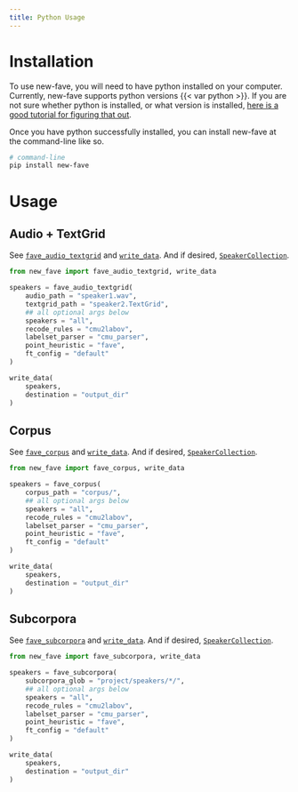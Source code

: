```yaml
---
title: Python Usage
---
```


# Installation

To use new-fave, you will need to have python installed on your computer. Currently, new-fave supports python versions {{< var python >}}. If you are not sure whether python is installed, or what version is installed, [here is a good tutorial for figuring that out](https://realpython.com/installing-python/).

Once you have python successfully installed, you can install new-fave at the command-line like so.

``` bash
# command-line
pip install new-fave
```

# Usage

## Audio + TextGrid

See [`fave_audio_textgrid`](../reference/fave_audio_textgrid.qmd) and [`write_data`](../reference/write_data.qmd). And if desired, [`SpeakerCollection`](../reference/SpeakerCollection.qmd).

``` python
from new_fave import fave_audio_textgrid, write_data

speakers = fave_audio_textgrid(
    audio_path = "speaker1.wav",
    textgrid_path = "speaker2.TextGrid",
    ## all optional args below
    speakers = "all",
    recode_rules = "cmu2labov",
    labelset_parser = "cmu_parser",
    point_heuristic = "fave",
    ft_config = "default"
)

write_data(
    speakers, 
    destination = "output_dir"
)
```

## Corpus

See [`fave_corpus`](../reference/fave_corpus.qmd) and [`write_data`](../reference/write_data.qmd). And if desired, [`SpeakerCollection`](../reference/SpeakerCollection.qmd).

``` python
from new_fave import fave_corpus, write_data

speakers = fave_corpus(
    corpus_path = "corpus/",
    ## all optional args below
    speakers = "all",
    recode_rules = "cmu2labov",
    labelset_parser = "cmu_parser",
    point_heuristic = "fave",
    ft_config = "default"
)

write_data(
    speakers, 
    destination = "output_dir"
)
```

## Subcorpora

See [`fave_subcorpora`](../reference/fave_subcorpora.qmd) and [`write_data`](../reference/write_data.qmd). And if desired, [`SpeakerCollection`](../reference/SpeakerCollection.qmd).

``` python
from new_fave import fave_subcorpora, write_data

speakers = fave_subcorpora(
    subcorpora_glob = "project/speakers/*/",
    ## all optional args below
    speakers = "all",
    recode_rules = "cmu2labov",
    labelset_parser = "cmu_parser",
    point_heuristic = "fave",
    ft_config = "default"
)

write_data(
    speakers, 
    destination = "output_dir"
)
```